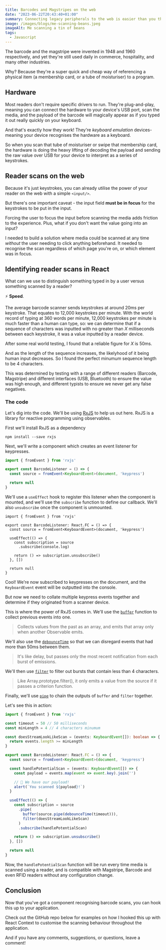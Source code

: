 ```yaml
---
title: Barcodes and Magstripes on the web
date: "2023-06-22T20:43:40+01:00"
summary: Connecting legacy peripherals to the web is easier than you think!
image: /images/blogs/me-scanning-beans.jpeg
imageAlt: Me scanning a tin of beans
tags:
  - Javascript
---
```


The barcode and the magstripe were invented in 1948 and 1960 respectively, and yet they're still used daily in commerce, hospitality, and many other industries.

Why? Because they're a super quick and cheap way of referencing a physical item (a membership card, or a tube of moisturiser) to a program.

## Hardware

Most readers don't require specific drivers to run. They're plug-and-play, meaning you can connect the hardware to your device's USB port, scan the media, and the payload of the barcode will magically appear as if you typed it out really quickly on your keyboard.

And that's exactly how they work! They're _keyboard emulation_ devices- meaning your device recognises the hardware as a keyboard.

So when you scan that tube of moisturiser or swipe that membership card, the hardware is doing the heavy lifting of decoding the payload and sending the raw value over USB for your device to interpret as a series of keystrokes.

## Reader scans on the web

Because it's just keystrokes, you can already utilise the power of your reader on the web with a simple `<input/>`.

But there's one important caveat - the input field **must be in focus** for the keystrokes to be put in the input.

Forcing the user to focus the input before scanning the media adds friction to the experience. Plus, what if you don't want the value going into an input?

I needed to build a solution where media could be scanned at any time _without_ the user needing to click anything beforehand. It needed to recognise the scan regardless of which page you're on, or which element was in focus.

## Identifying reader scans in React

What can we use to distinguish something typed in by a user versus something scanned by a reader?

⚡️ **Speed**.

The average barcode scanner sends keystrokes at around 20ms per keystroke. That equates to 12,000 keystrokes per minute. With the world record of typing at 360 words per minute, 12,000 keystrokes per minute is much faster than a human can type, so: we can determine that if a sequence of characters was inputted with no greater than _X_ milliseconds between each keystroke, it was a value inputted by a reader device.

After some real world testing, I found that a reliable figure for _X_ is 50ms.

And as the length of the sequence increases, the likelyhood of it being human input decreases. So I found the perfect minumum sequence length to be 4 characters.

This was determined by testing with a range of different readers (Barcode, Magstripe) and different interfaces (USB, Bluetooth) to ensure the value was high enough, and different typists to ensure we never get any false negatives.

### The code

Let's dig into the code. We'll be using [RxJS](https://rxjs.dev) to help us out here. RxJS is a library for reactive programming using observables.

First we'll install RxJS as a dependency

```shell
npm install --save rxjs
```

Next, we'll write a component which creates an event listener for keypresses.

```typescript
import { fromEvent } from 'rxjs'

export const BarcodeListener = () => {
  const source = fromEvent<KeyboardEvent>(document, 'keypress')

  return null
}
```

We'll use a `useEffect` hook to register this listener when the component is mounted, and we'll use the `subscribe` function to define our callback. We'll also `unsubscribe` once the component is unmounted.

```typescript{6,11}
import { fromEvent } from 'rxjs'

export const BarcodeListener: React.FC = () => {
  const source = fromEvent<KeyboardEvent>(document, 'keypress')

  useEffect(() => {
    const subscription = source
      .subscribe(console.log)

    return () => subscription.unsubscribe()
  }, [])

  return null
}
```

Cool! We're now subscribed to keypresses on the document, and the `KeyboardEvent` event will be outputted into the console.

But now we need to collate multiple keypress events together and determine if they originated from a scanner device.

This is where the power of RxJS comes in. We'll use the [`buffer`](https://rxjs.dev/api/index/function/buffer) function to collect previous events into one.

> Collects values from the past as an array, and emits that array only when another Observable emits.

We'll also use the [`debounceTime`](https://rxjs.dev/api/index/function/debounceTime) so that we can disregard events that had more than 50ms between them.

> It's like delay, but passes only the most recent notification from each burst of emissions.

We'll then use [`filter`](https://rxjs.dev/api/index/function/filter) to filter out bursts that contain less than 4 characters.

> Like Array.prototype.filter(), it only emits a value from the source if it passes a criterion function.

Finally, we'll use [`pipe`](https://rxjs.dev/api/index/function/pipe) to chain the outputs of `buffer` and `filter` together.

Let's see this in action:

```typescript
import { fromEvent } from 'rxjs'

const timeout = 50 // 50 milliseconds
const minLength = 4 // 4 characters minumum

const doesStreamLookLikeScan = (events: KeyboardEvent[]): boolean => {
  return events.length >= minLength
}

export const BarcodeListener: React.FC = () => {
  const source = fromEvent<KeyboardEvent>(document, 'keypress')

  const handlePotentialScan = (events: KeyboardEvent[]) => {
    const payload = events.map(event => event.key).join('')

    // 🎉 We have our payload!
    alert(`You scanned ${payload}!`)
  }

  useEffect(() => {
    const subscription = source
      .pipe(
        buffer(source.pipe(debounceTime(timeout))),
        filter(doesStreamLookLikeScan)
      )
      .subscribe(handlePotentialScan)

    return () => subscription.unsubscribe()
  }, [])

  return null
}
```

Now, the `handlePotentialScan` function will be run every time media is scanned using a reader, and is compatible with Magstripe, Barcode and even RFID readers without any configuration change.

## Conclusion

Now that you've got a component recognising barcode scans, you can hook this up to your application.

Check out the GitHub repo below for examples on how I hooked this up with React Context to customise the scanning behaviour throughout the application.

And if you have any comments, suggestions, or questions, leave a comment!
